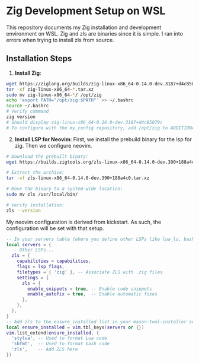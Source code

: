 # Zig Development Setup on WSL

This repository documents my Zig installation and development environment on WSL.
Zig and zls are binaries since it is simple. I ran into errors when trying to install zls from source.

## Installation Steps

1. **Install Zig**:
```bash
wget https://ziglang.org/builds/zig-linux-x86_64-0.14.0-dev.3187+d4c85079c.tar.xz
tar -xf zig-linux-x86_64-*.tar.xz
sudo mv zig-linux-x86_64-*/ /opt/zig
echo 'export PATH="/opt/zig:$PATH"' >> ~/.bashrc
source ~/.bashrc
# Verify command
zig version
# Should display zig-linux-x86_64-0.14.0-dev.3187+d4c85079c
# To configure with the my_config repository, add /opt/zig to ADDITIONAL_PATHS variable.
```

2. **Install LSP for Neovim**:
First, we install the prebuild binary for the lsp for zig. Then we configure neovim.
```bash
# Download the prebuilt binary:
wget https://builds.zigtools.org/zls-linux-x86_64-0.14.0-dev.390+188a4c0.tar.xz

# Extract the archive:
tar -xf zls-linux-x86_64-0.14.0-dev.390+188a4c0.tar.xz

# Move the binary to a system-wide location:
sudo mv zls /usr/local/bin/

# Verify installation:
zls --version
```

My neovim configuration is derived from kickstart. As such, the configuration will be set with that setup.
```lua
-- In your servers table (where you define other LSPs like lua_ls, bashls, etc.), add the following configuration for ZLS:
local servers = {
  -- Other LSPs...
  zls = {
    capabilities = capabilities,
    flags = lsp_flags,
    filetypes = { 'zig' }, -- Associate ZLS with .zig files
    settings = {
      zls = {
        enable_snippets = true, -- Enable code snippets
        enable_autofix = true,  -- Enable automatic fixes
      },
    },
  },
}
-- Add zls to the ensure_installed list in your mason-tool-installer setup
local ensure_installed = vim.tbl_keys(servers or {})
vim.list_extend(ensure_installed, {
  'stylua', -- Used to format Lua code
  'shfmt',  -- Used to format bash code
  'zls',    -- Add ZLS here
})
```
